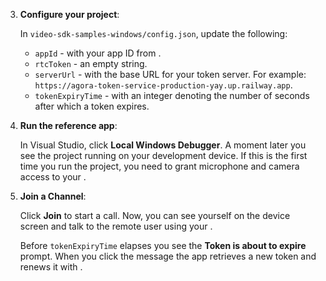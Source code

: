 3. **Configure your project**:

    In `video-sdk-samples-windows/config.json`, update the following:

    * `appId` - with your app ID from [<Vg k="CONSOLE" />](https://console.agora.io/).
    * `rtcToken` - an empty string.
    * `serverUrl` - with the base URL for your token server.
        For example: `https://agora-token-service-production-yay.up.railway.app`.
    * `tokenExpiryTime` - with an integer denoting the number of seconds after which a token expires.

1.  **Run the <Vpl k="NAME" /> reference app**:

    In Visual Studio, click **Local Windows Debugger**. A moment later you see the project running on your
    development device. If this is the first time you run the project, you need to grant microphone and camera access to your <Vpl k="CLIENT"/>.

1. **Join a Channel**:

    Click **Join** to start a call. Now, you can see yourself on the device screen and talk to the remote user using your <Vpl k="CLIENT"/>.

    Before `tokenExpiryTime` elapses you see the **Token is about to expire** prompt. When you click the message the
    app retrieves a new token and renews it with <Vg k="AGORA_BACKEND" />.

